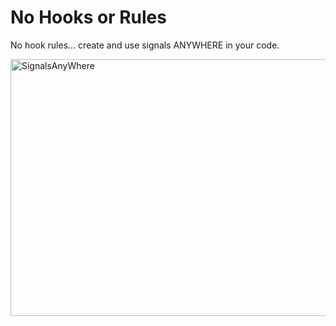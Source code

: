
# No Hooks or Rules

No hook rules... create and use signals ANYWHERE in your code.

<img
  src="/SignalsAnywhere.webp"
  alt="SignalsAnyWhere"
  height="411"
  width="672"
/>

<SignalsAnywhere />
